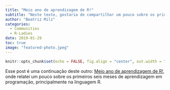 ```yaml
---
title: "Meio ano de aprendizagem de R!"
subtitle: "Neste texto, gostaria de compartilhar um pouco sobre os primeiros seis meses de aprendizagem em programação, principalmente na linguagem R."
author: "Beatriz Milz"
categories:
  - Communities
  - R-Ladies
date: 2019-01-29
toc: true
image: "featured-photo.jpeg"
---
```


```r
knitr::opts_chunk$set(echo = FALSE, fig.align = "center", out.width = "100%")
```

Esse post é uma continuação deste outro: [Meio ano de aprendizagem de R!](https://beatrizmilz.com/2019/01/29/6-meses-de-r/),
onde relatei um pouco sobre os primeiros seis meses de aprendizagem em programação, principalmente na linguagem R.
